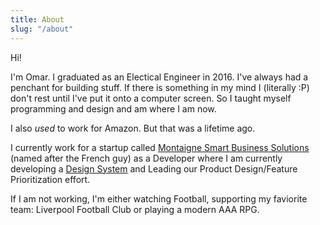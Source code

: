 ```yaml
---
title: About
slug: "/about"
---
```


Hi!

I'm Omar. I graduated as an Electical Engineer in 2016. I've always had a penchant for building stuff. If there is something in my mind I (literally :P) don't rest until I've put it onto a computer screen. So I taught myself programming and design and am where I am now.

I also *used* to work for Amazon. But that was a lifetime ago.

I currently work for a startup called <a href="https://montaigne.co/" target="_blank">Montaigne Smart Business Solutions</a> (named after the French guy) as a Developer where I am currently developing a <a href="https://www.npmjs.com/package/aqaab/" target="_blank">Design System</a> and Leading our Product Design/Feature Prioritization effort.

If I am not working, I'm either watching Football, supporting my faviorite team: Liverpool Football Club or playing a modern AAA RPG.
